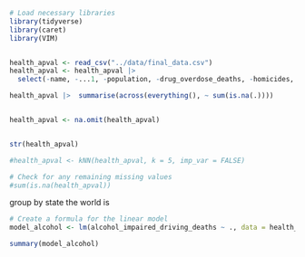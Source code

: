 ```r
# Load necessary libraries
library(tidyverse)
library(caret)
library(VIM)


health_apval <- read_csv("../data/final_data.csv")
health_apval <- health_apval |> 
  select(-name, -...1, -population, -drug_overdose_deaths, -homicides, -adult_smoking) 

health_apval |>  summarise(across(everything(), ~ sum(is.na(.))))


health_apval <- na.omit(health_apval)


str(health_apval)
```


```r
#health_apval <- kNN(health_apval, k = 5, imp_var = FALSE)

# Check for any remaining missing values
#sum(is.na(health_apval))
```
group by state the world is 

```r

# Create a formula for the linear model
model_alcohol <- lm(alcohol_impaired_driving_deaths ~ ., data = health_apval)

summary(model_alcohol)

```

